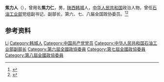 '''焦力人'''（{{bd|1920年|8月|2007年|6月15日}}），曾用名'''焦力仁'''，男，[[陕西|陕西]][[韩城|韩城]]人，[[中华人民共和国|中华人民共和国]]政治人物，曾任[[中华人民共和国石油工业部|石油工业部]]党组副书记、副部长，第六、七、八届全国政协委员。<ref>{{Cite book|title=历届全国政协委员人名辞典|author=|publisher=中国国际广播出版社|year=1996|isbn=9787507813746|location=北京|pages=}}</ref><ref>{{Cite book|title=中华人民共和国职官志|author=何虎生, 李耀东, 向常福主编|publisher=中国社会出版社|year=2003|isbn=9787800883934|location=北京|pages=}}</ref>

== 参考资料 ==
{{reflist}}

{{Authority control}}
{{DEFAULTSORT:Jiao焦}}
[[Category:焦姓|Li]]
[[Category:韩城人|Category:韩城人]]
[[Category:中国共产党党员|Category:中国共产党党员]]
[[Category:中华人民共和国石油工业部副部长|Category:中华人民共和国石油工业部副部长]]
[[Category:第六屆全國政協委員|Category:第六屆全國政協委員]]
[[Category:第七屆全國政協委員|Category:第七屆全國政協委員]]
[[Category:第八屆全國政協委員|Category:第八屆全國政協委員]]

{{中国人物小作品}}